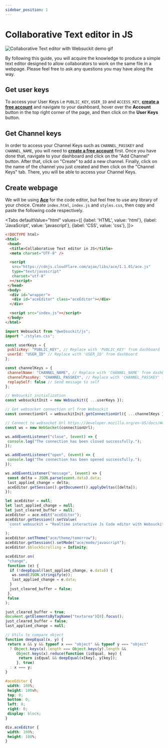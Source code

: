 ```yaml
---
sidebar_position: 1
---
```



# Collaborative Text editor in JS

![Collaborative Text editor with Websuckit demo gif](https://res.cloudinary.com/silva/image/upload/v1701349240/collabortative-editor-with-websuckit.gif)

By following this guide, you will acquire the knowledge to produce a simple text editor designed to allow collaborators to work on the same file in a webpage. Please feel free to ask any questions you may have along the way.

## Get user keys

To access your User Keys i.e `PUBLIC_KEY`, `USER_ID` and `ACCESS_KEY`, [**create a free account**](https://websuckit.com/signup) and navigate to your dashboard, hover over the **Account** button in the top right corner of the page, and then click on the **User Keys** button.

## Get Channel keys

In order to access your Channel Keys such as `CHANNEL_PASSKEY` and `CHANNEL_NAME`, you will need to [**create a free account**](https://websuckit.com/signup) first. Once you have done that, navigate to your dashboard and click on the "Add Channel" button. After that, click on "Create" to add a new channel. Finally, click on the name of the channel you just created and then click on the "Channel Keys" tab. There, you will be able to access your Channel Keys.

## Create webpage

We will be using [**Ace**](https://ace.c9.io) for the code editor, but feel free to use any library of your choice. Create `index.html`, `index.js` and `styles.css`, then copy and paste the following code respectively.

<Tabs
    defaultValue="html"
    values={[
        {label: 'HTML', value: 'html'},
        {label: 'JavaScript', value: 'javascript'},
        {label: 'CSS', value: 'css'},
    ]}>

<TabItem value="html">

```html title="/src/index.html"
<!DOCTYPE html>
<html>
 <head>
  <title>Collaborative Text editor in JS</title>
  <meta charset="UTF-8" />

  <script
   src="https://cdnjs.cloudflare.com/ajax/libs/ace/1.1.01/ace.js"
   type="text/javascript"
   charset="utf-8"
  ></script>
 </head>
 <body>
  <div id="wrapper">
   <div id="aceEditor" class="aceEditor"></div>
  </div>

  <script src="index.js"></script>
 </body>
</html>
```

</TabItem>

<TabItem value="javascript">

```js title="/src/script.js"
import Websuckit from "@websuckit/js";
import "./styles.css";

const userKeys = {
 publicKey: "PUBLIC_KEY", // Replace with 'PUBLIC_KEY' from dashboard
 userId: "USER_ID" // Replace with 'USER_ID' from dashboard
};

const channelKeys = {
 channelName: "CHANNEL_NAME", // Replace with 'CHANNEL_NAME' from dashboard
 channelPassKey: "CHANNEL_PASSKEY", // Replace with 'CHANNEL_PASSKEY' from dashboard
 replaySelf: false // Send message to self
};

// Websuckit initialization
const websuckitInit = new Websuckit({ ...userKeys });

// Get websocket connection url from Websuckit
const connectionUrl = websuckitInit.getConnectionUrl({ ...channelKeys }).value;

// Connect to websocket Url https://developer.mozilla.org/en-US/docs/Web/API/WebSockets_API
const ws = new WebSocket(connectionUrl);

ws.addEventListener("close", (event) => {
 console.log("The connection has been closed successfully.");
});

ws.addEventListener("open", (event) => {
 console.log("The connection has been opened successfully.");
});

ws.addEventListener("message", (event) => {
 const delta = JSON.parse(event.data).data;
 last_applied_change = delta;
 aceEditor.getSession().getDocument().applyDeltas([delta]);
});

let aceEditor = null;
let last_applied_change = null;
let just_cleared_buffer = null;
aceEditor = ace.edit("aceEditor");
aceEditor.getSession().setValue(
 `const websuckit = "Realtime interactive Js Code editor with Websuckit"
  `
);
aceEditor.setTheme("ace/theme/tomorrow");
aceEditor.getSession().setMode("ace/mode/javascript");
aceEditor.$blockScrolling = Infinity;

aceEditor.on(
 "change",
 function (e) {
  if (!deepEqual(last_applied_change, e.data)) {
   ws.send(JSON.stringify(e));
   last_applied_change = e.data;
  }
  just_cleared_buffer = false;
 },
 false
);

just_cleared_buffer = true;
document.getElementsByTagName("textarea")[0].focus();
just_cleared_buffer = false;
last_applied_change = null;

// Utils to compare object
function deepEqual(x, y) {
 return x && y && typeof x === "object" && typeof y === "object"
  ? Object.keys(x).length === Object.keys(y).length &&
     Object.keys(x).reduce(function (isEqual, key) {
      return isEqual && deepEqual(x[key], y[key]);
     }, true)
  : x === y;
}
```

</TabItem>

<TabItem value="css">

```css title="./styles.css"
#aceEditor {
 width: 100%;
 height: 100vh;
 top: 0;
 bottom: 0;
 left: 0;
 right: 0;
 display: block;
}

div.aceEditor {
 width: 100%;
 height: 100%;
}
```

</TabItem>
</Tabs>
